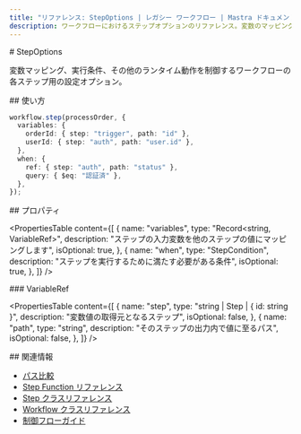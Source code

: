```yaml
---
title: "リファレンス: StepOptions | レガシー ワークフロー | Mastra ドキュメント"
description: ワークフローにおけるステップオプションのリファレンス。変数のマッピング、実行条件、その他のランタイム動作を制御します。
---
```


<div id="stepoptions">
  # StepOptions
</div>

変数マッピング、実行条件、その他のランタイム動作を制御するワークフローの各ステップ用の設定オプション。

<div id="usage">
  ## 使い方
</div>

```typescript
workflow.step(processOrder, {
  variables: {
    orderId: { step: "trigger", path: "id" },
    userId: { step: "auth", path: "user.id" },
  },
  when: {
    ref: { step: "auth", path: "status" },
    query: { $eq: "認証済" },
  },
});
```


<div id="properties">
  ## プロパティ
</div>

<PropertiesTable
  content={[
    {
      name: "variables",
      type: "Record<string, VariableRef>",
      description: "ステップの入力変数を他のステップの値にマッピングします",
      isOptional: true,
    },
    {
      name: "when",
      type: "StepCondition",
      description: "ステップを実行するために満たす必要がある条件",
      isOptional: true,
    },
  ]}
/>

<div id="variableref">
  ### VariableRef
</div>

<PropertiesTable
  content={[
    {
      name: "step",
      type: "string | Step | { id: string }",
      description: "変数値の取得元となるステップ",
      isOptional: false,
    },
    {
      name: "path",
      type: "string",
      description: "そのステップの出力内で値に至るパス",
      isOptional: false,
    },
  ]}
/>

<div id="related">
  ## 関連情報
</div>

- [パス比較](/docs/workflows-legacy/control-flow)
- [Step Function リファレンス](./step-function)
- [Step クラスリファレンス](./step-class)
- [Workflow クラスリファレンス](./workflow)
- [制御フローガイド](/docs/workflows-legacy/control-flow)